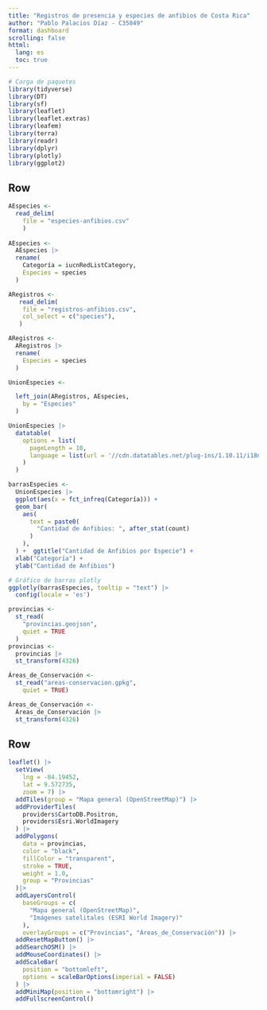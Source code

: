 ---
title: "Registros de presencia y especies de anfibios de Costa Rica"
author: "Pablo Palacios Díaz - C35849"
format: dashboard
scrolling: false 
httml:
  lang: es
  toc: true
---

```{r}
# Carga de paquetes
library(tidyverse)
library(DT)
library(sf)
library(leaflet)
library(leaflet.extras)
library(leafem)
library(terra)
library(readr)
library(dplyr)
library(plotly)
library(ggplot2)
```

## Row {height=50%}

```{r}
AEspecies <-
  read_delim(
    file = "especies-anfibios.csv"
    )
  
AEspecies <-
  AEspecies |>
  rename(
    Categoría = iucnRedListCategory,
    Especies = species
  )

```

```{r}
ARegistros <- 
   read_delim(
    file = "registros-anfibios.csv",
    col_select = c("species"),
   )

ARegistros <-
  ARegistros |>
  rename(
    Especies = species
  )

```

```{r}
UnionEspecies <-

  left_join(ARegistros, AEspecies,
    by = "Especies"
  )
```

```{r}
UnionEspecies |>
  datatable(
    options = list(
      pageLength = 10,
      language = list(url = '//cdn.datatables.net/plug-ins/1.10.11/i18n/Spanish.json')
    )
  )
```

```{r}
barrasEspecies <-
  UnionEspecies |>
  ggplot(aes(x = fct_infreq(Categoría))) +
  geom_bar(
    aes(
      text = paste0(
        "Cantidad de Anfibios: ", after_stat(count)
      )
    ),
  ) +  ggtitle("Cantidad de Anfibios por Especie") +
  xlab("Categoría") +
  ylab("Cantidad de Anfibios")

# Gráfico de barras plotly
ggplotly(barrasEspecies, tooltip = "text") |> 
  config(locale = 'es')
```

```{r}

provincias <-
  st_read(
    "provincias.geojson",
    quiet = TRUE 
  )
provincias <-
  provincias |>
  st_transform(4326)

Áreas_de_Conservación <-
  st_read("areas-conservacion.gpkg",
    quiet = TRUE)

Áreas_de_Conservación <-
  Áreas_de_Conservación |>
  st_transform(4326)

```

## Row {height=50%}

```{r}
leaflet() |>
  setView(
    lng = -84.19452,
    lat = 9.572735,
    zoom = 7) |>
  addTiles(group = "Mapa general (OpenStreetMap)") |>
  addProviderTiles(
    providers$CartoDB.Positron,
    providers$Esri.WorldImagery
  ) |>
  addPolygons(
    data = provincias,
    color = "black",
    fillColor = "transparent",
    stroke = TRUE,
    weight = 1.0,
    group = "Provincias"
  )|>
  addLayersControl(
    baseGroups = c(
      "Mapa general (OpenStreetMap)", 
      "Imágenes satelitales (ESRI World Imagery)"
    ),
    overlayGroups = c("Provincias", "Áreas_de_Conservación")) |> 
  addResetMapButton() |> 
  addSearchOSM() |> 
  addMouseCoordinates() |> 
  addScaleBar(
    position = "bottomleft", 
    options = scaleBarOptions(imperial = FALSE)
  ) |> 
  addMiniMap(position = "bottomright") |> 
  addFullscreenControl() 
  
```


